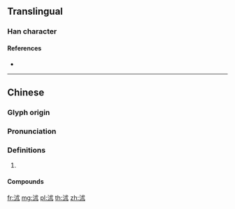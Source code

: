 ==Translingual==

===Han character===
{{Han char|rn=85|rad=水|as=05|sn=8|four=33134|canj=EID,EIJC,XEID|ids=⿰氵术}}

====References====
* {{Han ref|kx=0613.010|dkj=17237|dj=1006.030|hdz=31582.010|uh=6CAD|ud=27821|bh=CCF5|bd=52469}}

----

==Chinese==
{{zh-forms}}

===Glyph origin===
{{Han etym}}
{{Han compound|水|朮|c1=s|c2=p|t1=river|ls=psc}}

===Pronunciation===
{{zh-pron
|m=shù
|c=seot6
|mn=su̍t
|mc=y
|oc=y
|cat=pn
}}

===Definitions===
{{zh-hanzi}}

# {{n-g|name of a river in [[Shandong]]}}

====Compounds====
{{zh-der|沭河}}

[[fr:沭]]
[[mg:沭]]
[[pl:沭]]
[[th:沭]]
[[zh:沭]]